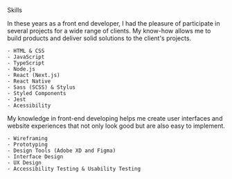 
<HeadingTitle>Skills</HeadingTitle>

<div className="grid">
  <article>
    In these years as a front end developer, I had the pleasure of participate in several projects for a wide range of clients. My know-how allows me to build products and deliver solid solutions to the client's projects.

    - HTML & CSS
    - JavaScript
    - TypeScript
    - Node.js
    - React (Next.js)
    - React Native
    - Sass (SCSS) & Stylus
    - Styled Components
    - Jest
    - Acessibility

  </article>
  <article>
    My knowledge in front-end developing helps me create user interfaces and website experiences that not only look good but are also easy to implement.

    - Wireframing
    - Prototyping
    - Design Tools (Adobe XD and Figma)
    - Interface Design
    - UX Design
    - Accessibility Testing & Usability Testing

  </article>
</div>
